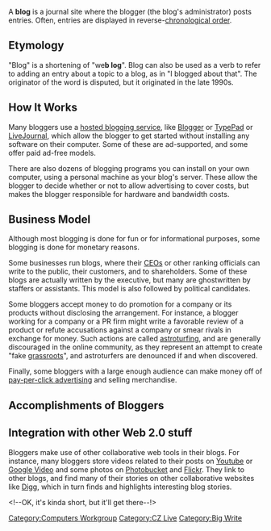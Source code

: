 A '''blog''' is a journal site where the blogger (the blog's administrator) posts entries.  Often, entries are displayed in reverse-[[chronological order]].  

==Etymology==
"Blog" is a shortening of "we'''b log'''".  Blog can also be used as a verb to refer to adding an entry about a topic to a blog, as in "I blogged about that".  The originator of the word is disputed, but it originated in the late 1990s.

==How It Works==
Many bloggers use a [[hosted blogging service]], like [[Blogger]] or [[TypePad]] or [[LiveJournal]], which allow the blogger to get started without installing any software on their computer.  Some of these are ad-supported, and some offer paid ad-free models.

There are also dozens of blogging programs you can install on your own computer, using a personal machine as your blog's server.  These allow the blogger to decide whether or not to allow advertising to cover costs, but makes the blogger responsible for hardware and bandwidth costs.

==Business Model==
Although most blogging is done for fun or for informational purposes, some blogging is done for monetary reasons.

Some businesses run blogs, where their [[Chief Executive Officer|CEOs]] or other ranking officials can write to the public, their customers, and to shareholders.  Some of these blogs are actually written by the executive, but many are ghostwritten by staffers or assistants.  This model is also followed by political candidates.

Some bloggers accept money to do promotion for a company or its products without disclosing the arrangement.  For instance, a blogger working for a company or a PR firm might write a favorable review of a product or refute accusations against a company or smear rivals in exchange for money.  Such actions are called [[astroturfing]], and are generally discouraged in the online community, as they represent an attempt to create "fake [[grassroots (politics)|grassroots]]", and astroturfers are denounced if and when discovered.

Finally, some bloggers with a large enough audience can make money off of [[pay-per-click advertising]] and selling merchandise.

==Accomplishments of Bloggers==

==Integration with other Web 2.0 stuff==
Bloggers make use of other collaborative web tools in their blogs.  For instance, many bloggers store videos related to their posts on [[Youtube]] or [[Google Video]] and some photos on [[Photobucket]] and [[Flickr]].  They link to other blogs, and find many of their stories on other collaborative websites like [[Digg]], which in turn finds and highlights interesting blog stories.

[[Category:Computers Workgroup]]
[[Category:CZ Live]]
[[Category:Big Write]] <!--OK, it's kinda short, but it'll get there--!>